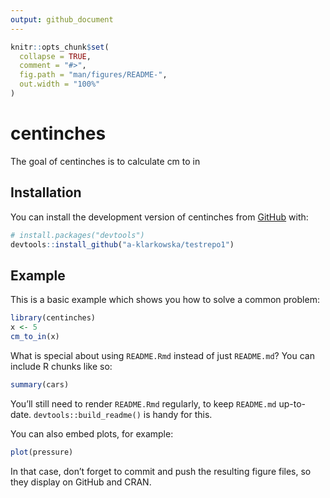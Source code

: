 ```yaml
---
output: github_document
---
```


<!-- README.md is generated from README.Rmd. Please edit that file -->

```r
knitr::opts_chunk$set(
  collapse = TRUE,
  comment = "#>",
  fig.path = "man/figures/README-",
  out.width = "100%"
)
```

# centinches

<!-- badges: start -->
<!-- badges: end -->

The goal of centinches is to calculate cm to in

## Installation

You can install the development version of centinches from [GitHub](https://github.com/) with:

``` r
# install.packages("devtools")
devtools::install_github("a-klarkowska/testrepo1")
```

## Example

This is a basic example which shows you how to solve a common problem:

```r
library(centinches)
x <- 5
cm_to_in(x)
```

What is special about using `README.Rmd` instead of just `README.md`? You can include R chunks like so:

```r
summary(cars)
```

You'll still need to render `README.Rmd` regularly, to keep `README.md` up-to-date. `devtools::build_readme()` is handy for this.

You can also embed plots, for example:

```r
plot(pressure)
```

In that case, don't forget to commit and push the resulting figure files, so they display on GitHub and CRAN.
